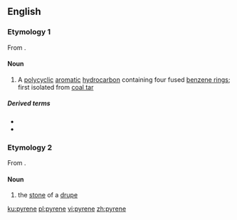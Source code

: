 ==English==
{{wikipedia}}

===Etymology 1===
From {{confix|pyr|ene|lang=en}}.

====Noun====
{{en-noun}}

# {{label|en|chemistry}} A [[polycyclic]] [[aromatic]] [[hydrocarbon]] containing four fused [[benzene ring]]s; first isolated from [[coal tar]]

=====Derived terms=====
* {{l|en|polypyrene}}
* {{l|en|pyrenic}}

===Etymology 2===
From {{etyl|grc|en}} {{m|grc|πυρήν||fruit stone}}.

====Noun====
{{en-noun}}

# {{label|en|botany}} the [[stone]] of a [[drupe]]

[[ku:pyrene]]
[[pl:pyrene]]
[[vi:pyrene]]
[[zh:pyrene]]